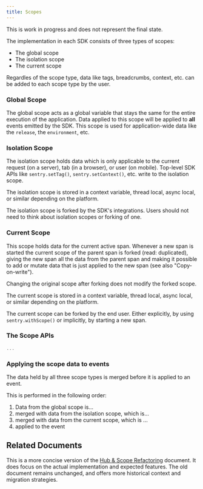 ```yaml
---
title: Scopes
---
```


<Alert title="Note" level="info">
	This is work in progress and does not represent the final state.
</Alert>

The implementation in each SDK consists of three types of scopes:

- The global scope
- The isolation scope
- The current scope

Regardles of the scope type, data like tags, breadcrumbs, context, etc. can be added to each scope type by the user.

### Global Scope

The global scope acts as a global variable that stays the same for the entire execution of the application. Data applied to this scope will be applied to **all** events emitted by the SDK.
This scope is used for application-wide data like the `release`, the `environment`, etc.

### Isolation Scope

The isolation scope holds data which is only applicable to the current request (on a server), tab (in a browser), or user (on mobile). Top-level SDK APIs like `sentry.setTag()`, `sentry.setContext()`, etc. write to the isolation scope.

The isolation scope is stored in a context variable, thread local, async local, or similar depending on the platform.

The isolation scope is forked by the SDK's integrations. Users should not need to think about isolation scopes or forking of one.

### Current Scope

This scope holds data for the current active span. Whenever a new span is started the current scope of the parent span is forked (read: duplicated), giving the new span all the data from the parent span and making it possible to add or mutate data that is just applied to the new span (see also "Copy-on-write").

Changing the original scope after forking does not modify the forked scope.

The current scope is stored in a context variable, thread local, async local, or similar depending on the platform.

The current scope can be forked by the end user. Either explicitly, by using `sentry.withScope()` or implicitly, by starting a new span.

### The Scope APIs

```js
...
```

### Applying the scope data to events

The data held by all three scope types is merged before it is applied to an event.

This is performed in the following order:

1. Data from the global scope is...
2. merged with data from the isolation scope, which is...
3. merged with data from the current scope, which is ...
4. applied to the event

## Related Documents

This is a more concise version of the [Hub & Scope Refactoring](/sdk/miscellaneous/hub_and_scope_refactoring/) document. It does focus on the actual implementation and expected features.
The old document remains unchanged, and offers more historical context and migration strategies.
